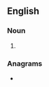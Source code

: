 ==English==

===Noun===
{{head|en|noun plural form}}

# {{plural of|samplist|lang=en}}

===Anagrams===
* {{anagrams|en|psalmists}}